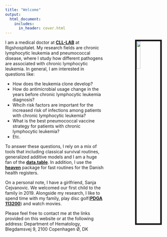 ```yaml
---
title: "Welcome"
output:
  html_document:
    includes:
      in_header: cover.html
---
```

<img src="images/cph_foto_michael.jpg" style="width:15%;  border:5px solid; margin-left: 100px" align="right">
I am a medical doctor at [**CLL-LAB**](https://www.rigshospitalet.dk/english/departments/centre-for-cancer-and-organ-diseases/department-of-haematology/research/Pages/leukemia-laboratory.aspx) at Rigshospitalet. My research fields are chronic lymphocytic leukemia and pneumococcal disease, where I study how different pathogens are associated with chronic lymphocytic leukemia. In general, I am interested in questions like:

- How does the leukemia clone develop?
- How do antimicrobial usage change in the years before chronic lymphocytic leukemia diagnosis? 
- Whcih risk factors are important for the increased risk of infections among patients with chronic lymphocytic leukemia?
- What is the best pneumococcal vaccine strategy for patients with chronic lymphocytic leukemia?
- Etc.  

To answer these questions, I rely on a mix of tools that including classical survival routines, generalized additive models and I am a huge fan of the [**data.table**](https://rdatatable.gitlab.io/data.table/). In addition, I use the [**heaven**](https://github.com/tagteam/heaven) package for fast routines for the Danish health registers. 

On a personal note, I have a girlfriend, Sanja Cejvanovic. We welcomed our first child to the family in 2019. Alongside my research, I like to spend time with my family, play disc golf([**PDGA 113200**](https://www.pdga.com/player/113200)) and watch movies.

Please feel free to contact me at the links provided on this website or at the following address: Department of Hematology, Blegdamsvej 9, 2100 Copenhagen Ø, DK